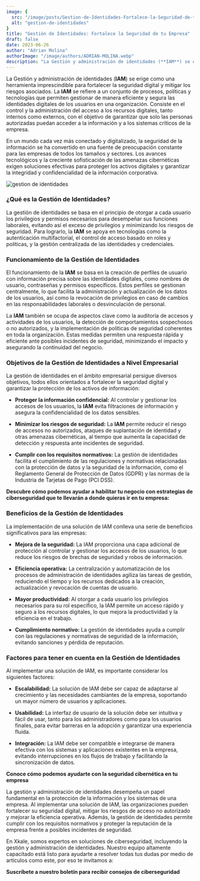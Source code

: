 ```yaml
---
image: {
  src: "/image/posts/Gestion-de-Identidades-Fortalece-la-Seguridad-de-tu-Empresawebp.webp",
  alt: "gestion-de-identidades"
}
title: "Gestión de Identidades: Fortalece la Seguridad de tu Empresa"
draft: false
date: 2023-06-26
author: "Adrian Molina"
authorImage: "/image/authors/ADRIAN-MOLINA.webp"
description: "La Gestión y administración de identidades (**IAM**) se erige como una herramienta imprescindible para fortalecer la seguridad digital y mitigar los riesgos asociados. La **IAM** se refiere a un conjunto de procesos, políticas y tecnologías que permiten gestionar de manera eficiente y segura las identidades digitales de los usuarios en una organización. "
---
```



La Gestión y administración de identidades (**IAM**) se erige como una herramienta imprescindible para fortalecer la seguridad digital y mitigar los riesgos asociados. La **IAM** se refiere a un conjunto de procesos, políticas y tecnologías que permiten gestionar de manera eficiente y segura las identidades digitales de los usuarios en una organización. Consiste en el control y la administración del acceso a los recursos digitales, tanto internos como externos, con el objetivo de garantizar que solo las personas autorizadas puedan acceder a la información y a los sistemas críticos de la empresa.

En un mundo cada vez más conectado y digitalizado, la seguridad de la información se ha convertido en una fuente de preocupación constante para las empresas de todos los tamaños y sectores. Los avances tecnológicos y la creciente sofisticación de las amenazas cibernéticas exigen soluciones efectivas para proteger los activos digitales y garantizar la integridad y confidencialidad de la información corporativa.

![gestion de identidades](/image/posts/Gestion-de-Identidades-Fortalece-la-Seguridad-de-tu-Empresawebp.webp)

### ¿Qué es la Gestión de Identidades?
La gestión de identidades se basa en el principio de otorgar a cada usuario los privilegios y permisos necesarios para desempeñar sus funciones laborales, evitando así el exceso de privilegios y minimizando los riesgos de seguridad. Para lograrlo, la **IAM** se apoya en tecnologías como la autenticación multifactorial, el control de acceso basado en roles y políticas, y la gestión centralizada de las identidades y credenciales.

### Funcionamiento de la Gestión de Identidades
El funcionamiento de la **IAM** se basa en la creación de perfiles de usuario con información precisa sobre las identidades digitales, como nombres de usuario, contraseñas y permisos específicos. Estos perfiles se gestionan centralmente, lo que facilita la administración y actualización de los datos de los usuarios, así como la revocación de privilegios en caso de cambios en las responsabilidades laborales o desvinculación de personal.

La **IAM** también se ocupa de aspectos clave como la auditoría de accesos y actividades de los usuarios, la detección de comportamientos sospechosos o no autorizados, y la implementación de políticas de seguridad coherentes en toda la organización. Estas medidas permiten una respuesta rápida y eficiente ante posibles incidentes de seguridad, minimizando el impacto y asegurando la continuidad del negocio.

### Objetivos de la Gestión de Identidades a Nivel Empresarial
La gestión de identidades en el ámbito empresarial persigue diversos objetivos, todos ellos orientados a fortalecer la seguridad digital y garantizar la protección de los activos de información:

- **Proteger la información confidencial:** Al controlar y gestionar los accesos de los usuarios, la **IAM** evita filtraciones de información y asegura la confidencialidad de los datos sensibles.

- **Minimizar los riesgos de seguridad:** La **IAM** permite reducir el riesgo de accesos no autorizados, ataques de suplantación de identidad y otras amenazas cibernéticas, al tiempo que aumenta la capacidad de detección y respuesta ante incidentes de seguridad.

- **Cumplir con los requisitos normativos:** La gestión de identidades facilita el cumplimiento de las regulaciones y normativas relacionadas con la protección de datos y la seguridad de la información, como el Reglamento General de Protección de Datos (GDPR) y las normas de la Industria de Tarjetas de Pago (PCI DSS).

**Descubre cómo podemos ayudar a habilitar tu negocio con estrategias de ciberseguridad que te llevarán a donde quieras ir en tu empresa:**

<Link text="¡descubre cómo!" href="/ciberseguridad"/>

### Beneficios de la Gestión de Identidades
La implementación de una solución de IAM conlleva una serie de beneficios significativos para las empresas:

- **Mejora de la seguridad:** La IAM proporciona una capa adicional de protección al controlar y gestionar los accesos de los usuarios, lo que reduce los riesgos de brechas de seguridad y robos de información.

- **Eficiencia operativa:** La centralización y automatización de los procesos de administración de identidades agiliza las tareas de gestión, reduciendo el tiempo y los recursos dedicados a la creación, actualización y revocación de cuentas de usuario.

- **Mayor productividad:** Al otorgar a cada usuario los privilegios necesarios para su rol específico, la IAM permite un acceso rápido y seguro a los recursos digitales, lo que mejora la productividad y la eficiencia en el trabajo.

- **Cumplimiento normativo:** La gestión de identidades ayuda a cumplir con las regulaciones y normativas de seguridad de la información, evitando sanciones y pérdida de reputación.

### Factores para tener en cuenta en la Gestión de Identidades
Al implementar una solución de IAM, es importante considerar los siguientes factores:

- **Escalabilidad:** La solución de IAM debe ser capaz de adaptarse al crecimiento y las necesidades cambiantes de la empresa, soportando un mayor número de usuarios y aplicaciones.

- **Usabilidad:** La interfaz de usuario de la solución debe ser intuitiva y fácil de usar, tanto para los administradores como para los usuarios finales, para evitar barreras en la adopción y garantizar una experiencia fluida.

- **Integración:** La IAM debe ser compatible e integrarse de manera efectiva con los sistemas y aplicaciones existentes en la empresa, evitando interrupciones en los flujos de trabajo y facilitando la sincronización de datos.

**Conoce cómo podemos ayudarte con la seguridad cibernética en tu empresa**

<Link text="¡quiero saber cómo!" href="/ciberseguridad"/>

La gestión y administración de identidades desempeña un papel fundamental en la protección de la información y los sistemas de una empresa. Al implementar una solución de IAM, las organizaciones pueden fortalecer su seguridad digital, mitigar los riesgos de acceso no autorizado y mejorar la eficiencia operativa. Además, la gestión de identidades permite cumplir con los requisitos normativos y proteger la reputación de la empresa frente a posibles incidentes de seguridad.

En Xkale, somos expertos en soluciones de ciberseguridad, incluyendo la gestión y administración de identidades. Nuestro equipo altamente capacitado está listo para ayudarte a resolver todas tus dudas por medio de artículos como este, por eso te invitamos a:

**Suscríbete a nuestro boletín para recibir consejos de ciberseguridad**
